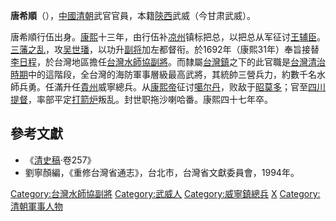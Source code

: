 '''唐希順'''（{{bd|17世纪||1708年||catIdx=T}}），[[中國|中國]][[清朝|清朝]]武官官員，本籍[[陝西|陝西]]武威（今甘肃武威）。

唐希順行伍出身。[[康熙|康熙]]十三年，由行伍补[[凉州|凉州]]镇标把总，以把总从军征讨[[王辅臣|王辅臣]]。[[三藩之乱|三藩之乱]]，攻[[吴世璠|吴世璠]]，以功升[[副将|副将]]加左都督衔。於1692年（康熙31年）奉旨接替[[李日程|李日程]]，於台灣地區擔任[[台灣水師協|台灣水師協]][[副將|副將]]。而隸屬[[台灣鎮|台灣鎮]]之下的此官職是[[台灣清治時期|台灣清治時期]]中的這階段，全台灣的海防軍事層級最高武將，其統帥三營兵力，約數千名水師兵勇。任滿升任[[貴州|貴州]]威寧總兵。从[[康熙帝|康熙帝]]征讨[[噶尔丹|噶尔丹]]，败敌于[[昭莫多之战|昭莫多]]；官至[[四川|四川]][[提督|提督]]，率部平定[[打箭炉|打箭炉]]叛乱。封世职拖沙喇哈番。康熙四十七年卒。

{{start box}}
{{s-before|[[李日程|李日程]]}}
{{s-title|[[台灣水師協|台灣水師協]][[副將|副將]]|1692年上任}}
{{s-after|[[衛聖疇|衛聖疇]]}}
{{end box}}

==參考文獻==
*《[[清史稿|清史稿]]·卷257》
*劉寧顏編，《重修台灣省通志》，台北市，台灣省文獻委員會，1994年。

{{DEFAULTSORT:T}}
[[Category:台灣水師協副將|Category:台灣水師協副將]]
[[Category:武威人|Category:武威人]]
[[Category:威寧鎮總兵|Category:威寧鎮總兵]]
[[Category:唐姓|X]]
[[Category:清朝軍事人物|Category:清朝軍事人物]]